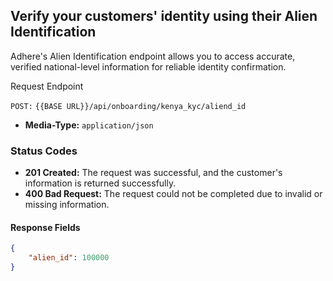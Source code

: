 ## Verify your customers' identity using their Alien Identification

Adhere's Alien Identification endpoint allows you to access accurate, verified national-level information for reliable identity confirmation.


Request Endpoint

`POST:` `{{BASE URL}}/api/onboarding/kenya_kyc/aliend_id`

- **Media-Type:** `application/json`

### Status Codes
- **201 Created:** The request was successful, and the customer's information is returned successfully.
- **400 Bad Request:** The request could not be completed due to invalid or missing information.

#### Response Fields

``` json
{
    "alien_id": 100000
}
```